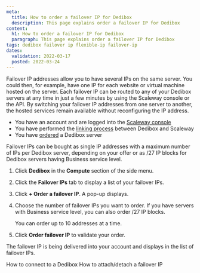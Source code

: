 ```yaml
---
meta:
  title: How to order a failover IP for Dedibox
  description: This page explains order a failover IP for Dedibox
content:
  h1: How to order a failover IP for Dedibox
  paragraph: This page explains order a failover IP for Dedibox
tags: dedibox failover ip flexible-ip failover-ip
dates:
  validation: 2022-03-17
  posted: 2022-03-24
---
```


Failover IP addresses allow you to have several IPs on the same server. You could then, for example, have one IP for each website or virtual machine hosted on the server.
Each failover IP can be routed to any of your Dedibox servers at any time in just a few minutes by using the Scaleway console or the API. By switching your failover IP addresses from one server to another, the hosted services remain available without reconfiguring the IP address.

<Message type="requirement">

- You have an account and are logged into the [Scaleway console](https://console.scaleway.com) 
- You have performed the [linking process](/compute/dedibox/how-to/link-dedibox-account/) between Dedibox and Scaleway
- You have [ordered](/compute/dedibox/how-to/order-dedibox) a Dedibox server

</Message>

Failover IPs can be bought as single IP addresses with a maximum number of IPs per Dedibox server, depending on your offer or as /27 IP blocks for Dedibox servers having Business service level.

1. Click **Dedibox** in the **Compute** section of the side menu.

2. Click the **Failover IPs** tab to display a list of your failover IPs.

3. Click **+ Order a failover IP**. A pop-up displays.

4. Choose the number of failover IPs you want to order. If you have servers with Business service level, you can also order /27 IP blocks.

    <Message type="note">

    You can order up to 10 addresses at a time.

    </Message>

5. Click **Order failover IP** to validate your order.

The failover IP is being delivered into your account and displays in the list of failover IPs.

 <Navigation title="See Also">
  <PreviousButton to="/compute/dedibox/how-to/connect-to-dedibox">How to connect to a Dedibox</PreviousButton>
  <NextButton to="/compute/dedibox/how-to/attach-detach-failover-ip">How to attach/detach a failover IP</NextButton>
</Navigation>
